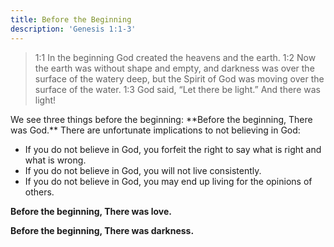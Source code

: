 ```yaml
---
title: Before the Beginning
description: 'Genesis 1:1-3'
---
```


> 1:1 In the beginning God created the heavens and the earth. 1:2 Now the earth was without shape and empty, and darkness was over the surface of the watery deep, but the Spirit of God was moving over the surface of the water. 1:3 God said, “Let there be light.” And there was light!

<Admonition type="note" title="Sermon Notes: Before the Beginning">
  We see three things before the beginning:
  **Before the beginning, There was God.**
  There are unfortunate implications to not believing in God:

  * If you do not believe in God, you forfeit the right to say what is right and what is wrong.
  * If you do not believe in God, you will not live consistently.
  * If you do not believe in God, you may end up living for the opinions of others.

  **Before the beginning, There was love.**

  **Before the beginning, There was darkness.**
</Admonition>
